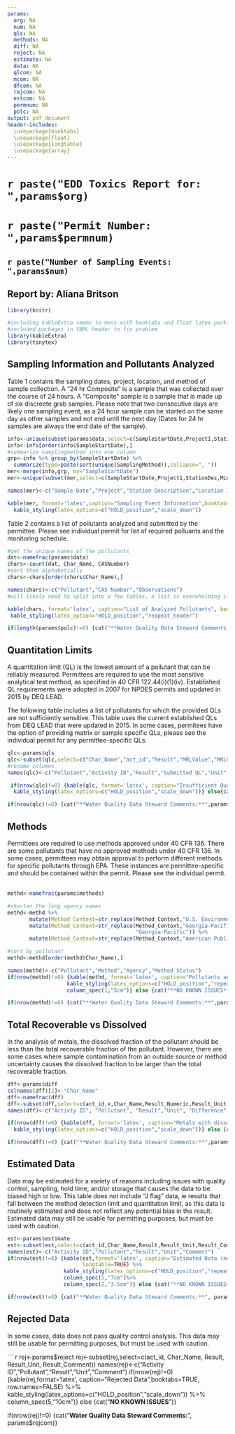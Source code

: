 ```yaml
---
params:
  org: NA
  num: NA
  qls: NA
  methods: NA
  diff: NA
  reject: NA
  estimate: NA
  data: NA
  qlcom: NA
  mcom: NA
  dfcom: NA
  rejcom: NA
  estcom: NA
  permnum: NA
  polc: NA
output: pdf_document
header-includes:
  \usepackage{booktabs}
  \usepackage{float}
  \usepackage{longtable}
  \usepackage{array}
---
```


# `r paste("EDD Toxics Report for: ",params$org)` 
# `r paste("Permit Number: ",params$permnum)`
## `r paste("Number of Sampling Events: ",params$num)`
## Report by: Aliana Britson 

```r
library(knitr)

#including kableExtra seems to mess with booktabs and float latex packages, so compile fails on second pdf. 
#included packages in YAML header to fix problem
library(kableExtra)
library(tinytex)

```
## Sampling Information and Pollutants Analyzed
Table 1 contains the sampling dates, project, location, and method of sample collection.  A "24 hr Composite" is a sample that was collected over the course of 24 hours. A "Composite" sample is a sample that is made up of six discreete grab samples. Please note that two consecutive days are likely one sampling event, as a 24 hour sample can be started on the same day as other samples and not end until the next day (Dates for 24 hr samples are always the end date of the sample).

```r
info<-unique(subset(params$data,select=c(SampleStartDate,Project1,StationDes,MLocID,SamplingMethod)))
info<-info[order(info$SampleStartDate),]
#summarize samplingmethod into one column
grp<-info %>% group_by(SampleStartDate) %>%
  summarize(type=paste(sort(unique(SamplingMethod)),collapse=", "))
mer<-merge(info,grp, by="SampleStartDate")
mer<-unique(subset(mer,select=c(SampleStartDate,Project1,StationDes,MLocID,type)))

names(mer)<-c("Sample Date","Project","Station Description","Location ID","Sample Collection Method(s)")

kable(mer, format='latex',caption="Sampling Event Information",booktabs=TRUE,row.names = FALSE) %>%
  kable_styling(latex_options=c("HOLD_position","scale_down"))
```
Table 2 contains a list of pollutants analyzed and submitted by the permittee. Please see individual permit for list of required polluants and the monitoring schedule. 
``` r
#get the unique names of the pollutants
dat<-namefrac(params$data)
chars<-count(dat, Char_Name, CASNumber)
#sort them alphabetially
chars<-chars[order(chars$Char_Name),]

names(chars)<-c("Pollutant","CAS Number","Observations")
#will likely need to split into a few tables, a list is overwhelming if permittee does full suite of volatiles and semi-volatiles

kable(chars, format='latex', caption="List of Analyzed Pollutants", booktabs=TRUE,longtable=TRUE) %>%
 kable_styling(latex_option="HOLD_position","reapeat_header")

if(length(params$polc)!=0) {cat("**Water Quality Data Steward Comments:**",params$polc)}
```


## Quantitation Limits 
A quantitation limit (QL) is the lowest amount of a pollutant that can be reliably measured. Permittees are required to use the most sensitive analytical test method, as specified in 40 CFR 122.44(i)(1)(iv). Established QL requirements were adopted in 2007 for NPDES permits and updated in 2015 by DEQ LEAD. 

The following table includes a list of pollutants for which the provided QLs are not sufficiently sensitive. This table uses the current established QLs from DEQ LEAD that were updated in 2015. In some cases, permitees have the option of providing matrix or sample specific QLs, please see the individual permit for any permittee-specific QLs. 

``` r
qlc<-params$qls
qlc<-subset(qlc,select=c("Char_Name","act_id","Result","MRLValue","MRLUnit","QL","QL_Unit"))
#rename columns
names(qlc)<-c("Pollutant","Activity ID","Result","Submitted QL","Unit","Established QL","Unit")

 if(nrow(qlc)!=0) {kable(qlc, format='latex', caption="Insufficient Quantitation Limits",booktabs=TRUE, row.names=FALSE) %>%
  kable_styling(latex_options=c("HOLD_position","scale_down"))} else{cat("**NO KNOWN ISSUES**")}

if(nrow(qlc)!=0) {cat("**Water Quality Data Steward Comments:**",params$qlcom)}

```



## Methods 
 Permittees are required to use methods approved under 40 CFR 136. There are some pollutants that have no approved methods under 40 CFR 136. In some cases, permittees may obtain approval to perform different methods for specific pollutants through EPA. These instances are permittee-specific and should be contained within the permit. Please see the individual permit. &nbsp;


``` r
methd<-namefrac(params$methods)

#shorten the long agency names
methd<-methd %>%
       mutate(Method_Context=str_replace(Method_Context,"U.S. Environmental Protection Agency","US EPA")) %>%
       mutate(Method_Context=str_replace(Method_Context,"Georgia-Pacific Consumer Operations LLC",
                                         "Georgia-Pacific")) %>%
       mutate(Method_Context=str_replace(Method_Context,"American Public Health Association","APHA"))

#sort by pollutant
methd<-methd[order(methd$Char_Name),]

names(methd)<-c("Pollutant","Method","Agency","Method Status")
if(nrow(methd)!=0) {kable(methd, format='latex', caption="Pollutants analyzed using non-CFR methods",booktabs=TRUE, row.names=FALSE, longtable=TRUE) %>%
                   kable_styling(latex_options=c("HOLD_position","repeat_header")) %>%
                   column_spec(1,"5cm")} else {cat("**NO KNOWN ISSUES**")}

if(nrow(methd)!=0) {cat("**Water Quality Data Steward Comments:**",params$mcom)}
```


## Total Recoverable vs Dissolved
In the analysis of metals, the dissolved fraction of the pollutant should be less than the total recoverable fraction of the pollutant. However, there are some cases where sample contamination from an outside source or method uncertainty causes the dissolved fraction to be larger than the total recoverable fraction. &nbsp;

``` r

dff<-params$diff
colnames(dff)[2]<-"Char_Name"
dff<-namefrac(dff)
dff<-subset(dff,select=c(act_id.x,Char_Name,Result_Numeric,Result_Unit,diff,RPD))
names(dff)<-c("Activty ID", "Pollutant", "Result","Unit", "Difference","RPD")

if(nrow(dff)!=0) {kable(dff, format='latex', caption="Metals with dissolved fraction larger than total recoverable fraction", booktabs=TRUE, row.names=FALSE) %>%
  kable_styling(latex_options=c("HOLD_position","scale_down"))} else {cat("**NO KNOWN ISSUES**")}

if(nrow(dff)!=0) {cat("**Water Quality Data Steward Comments:**",params$dfcom)}
```

## Estimated Data
Data may be estimated for a variety of reasons including issues with quality control, sampling, hold time, and/or storage that causes the data to be biased high or low. This table does not include "J flag" data, ie results that fall between the method detection limit and quantitation limit, as this data is routinely estimated and does not reflect any potential bias in the result. Estimated data may still be usable for permitting purposes, but must be used with caution. &nbsp;

``` r
est<-params$estimate
est<-subset(est,select=c(act_id,Char_Name,Result,Result_Unit,Result_Comment))
names(est)<-c("Activity ID","Pollutant","Result","Unit","Comment")
if(nrow(est)!=0) {kable(est,format='latex', caption="Estimated Data (not including J flag data)",booktabs=TRUE, row.names=FALSE,
                        longtable=TRUE) %>%
                  kable_styling(latex_options=c("HOLD_position","repeat_header")) %>%
                  column_spec(5,"7cm")%>%
                  column_spec(2,"3.5cm")} else {cat("**NO KNOWN ISSUES**")}

if(nrow(est)!=0) {cat("**Water Quality Data Steward Comments:**", params$estcom)}

```

## Rejected Data
In some cases, data does not pass quality control analysis. This data may still be usable for permitting purposes, but must be used with caution.  &nbsp;

``` r
rej<-params$reject
rej<-subset(rej,select=c(act_id, Char_Name, Result, Result_Unit, Result_Comment))
names(rej)<-c("Activity ID","Pollutant","Result","Unit","Comment")
if(nrow(rej)!=0) {kable(rej,format='latex', caption="Rejected Data",booktabs=TRUE, row.names=FALSE) %>%
                  kable_styling(latex_options=c("HOLD_position","scale_down")) %>%
                  column_spec(5,"10cm")} else {cat("**NO KNOWN ISSUES**")}

if(nrow(rej)!=0) {cat("**Water Quality Data Steward Comments:**", params$rejcom)}

